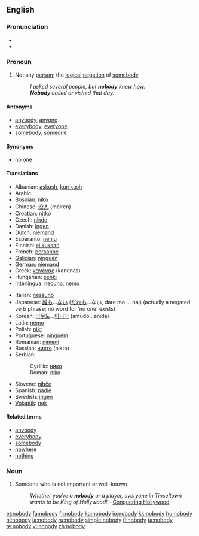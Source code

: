 ==English==

===Pronunciation===
* {{IPA|/noʊbɒdi/}}
* {{audio|en-us-nobody.ogg|Audio (US)}}

===Pronoun===
{{en-pron}}

# Not any [[person]]; the [[logical]] [[negation]] of [[somebody]].
#: ''I asked several people, but '''nobody''' knew how.''
#: '''''Nobody''' called or visited that day.''

====Antonyms====
* [[anybody]], [[anyone]]
* [[everybody]], [[everyone]]
* [[somebody]], [[someone]]

====Synonyms====
* [[no one]]

====Translations====
{{trans-top|not any person; the logical negation of somebody}}
* Albanian: [[askush]], [[kurrkush]]
* Arabic: {{Arab|[[لا احد]]}} {{IPAchar|(lā ’āħad)}}
* Bosnian: [[niko#Bosnian|niko]]
* Chinese: [[没人]] (méirén)
* Croatian: [[nitko#Croatian|nitko]]
* Czech: [[nikdo]]
* Danish: [[ingen]]
* Dutch: [[niemand]]
* Esperanto: [[neniu]]
* Finnish: [[ei kukaan]]
* French: [[personne]]
* [[Galician]]: [[ninguén]]
* German: [[niemand]]
* Greek: [[κανένας]] (kanenas)
* Hungarian: [[senki]]
* [[Interlingua]]: [[necuno]], [[nemo]]
{{trans-mid}}
* Italian: [[nessuno]]
* Japanese: [[誰も]]...[[ない]] ([[だれも]]...ない, dare mo ... nai) (actually a negated verb phrase; no word for 'no one' exists)
* Korean: [[아무도]]...[[아니다]] (amudo...anida)
* Latin: [[nemo]]
* Polish: [[nikt]]
* Portuguese: [[ninguém]]
* Romanian: [[nimeni]]
* Russian: [[никто]] (niktó)
* Serbian:
*: Cyrillic: [[нико#Serbian|нико]]
*: Roman: [[niko#Serbian|niko]]
* Slovene: [[nihče]]
* Spanish: [[nadie]]
* Swedish: [[ingen]]
* [[Volapük]]: [[nek]]
{{trans-bottom}}

====Related terms====
* [[anybody]]
* [[everybody]]
* [[somebody]]
* [[nowhere]]
* [[nothing]]

===Noun===
{{en-noun|nobodies}}

# Someone who is not important or well-known.
#: ''Whether you're a '''nobody''' or a player, everyone in Tinseltown wants to be King of Hollywood!'' - [http://www.conqueringhollywood.com/ Conquering Hollywood]

[[et:nobody]]
[[fa:nobody]]
[[fr:nobody]]
[[ko:nobody]]
[[io:nobody]]
[[kk:nobody]]
[[hu:nobody]]
[[nl:nobody]]
[[ja:nobody]]
[[ru:nobody]]
[[simple:nobody]]
[[fi:nobody]]
[[ta:nobody]]
[[te:nobody]]
[[vi:nobody]]
[[zh:nobody]]